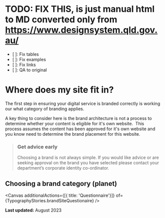 

<Meta title="0.1. Brand Foundations/Where does my site fit in?" />

# TODO: FIX THIS, is just manual html to MD converted only from https://www.designsystem.qld.gov.au/
* [ ]: Fix tables
* [ ]: Fix examples
* [ ]: Fix links
* [ ]: QA to original

Where does my site fit in?
==========================

The first step in ensuring your digital service is branded correctly is working our what category of branding applies.

A key thing to consider here is the brand architecture is not a process to determine whether your content is eligible for it's own website.  This process assumes the content has been approved for it's own website and you know need to determine the brand placement for this website.

> ### Get advice early
>
> Choosing a brand is not always simple. If you would like advice or are seeking approval on the brand you have selected please contact your department’s corporate identity co-ordinator.

Choosing a brand category (planet)
----------------------------------

<Canvas additionalActions={[{ title: 'Questionnaire'}]}
        of={TypographyStories.brandSiteQuestionaire} />


**Last updated:** August 2023
